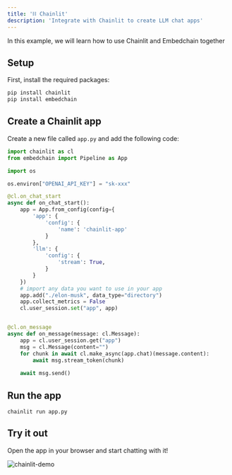 ```yaml
---
title: '⛓️ Chainlit'
description: 'Integrate with Chainlit to create LLM chat apps'
---
```


In this example, we will learn how to use Chainlit and Embedchain together 

## Setup

First, install the required packages:

```bash
pip install chainlit
pip install embedchain
```

## Create a Chainlit app

Create a new file called `app.py` and add the following code:

```python
import chainlit as cl
from embedchain import Pipeline as App

import os

os.environ["OPENAI_API_KEY"] = "sk-xxx"

@cl.on_chat_start
async def on_chat_start():
    app = App.from_config(config={
        'app': {
            'config': {
                'name': 'chainlit-app'
            }
        },
        'llm': {
            'config': {
                'stream': True,
            }
        }
    })
    # import any data you want to use in your app
    app.add("./elon-musk", data_type="directory")
    app.collect_metrics = False
    cl.user_session.set("app", app)


@cl.on_message
async def on_message(message: cl.Message):
    app = cl.user_session.get("app")
    msg = cl.Message(content="")
    for chunk in await cl.make_async(app.chat)(message.content):
        await msg.stream_token(chunk)
    
    await msg.send()
```

## Run the app

```
chainlit run app.py
```

## Try it out

Open the app in your browser and start chatting with it!

![chainlit-demo](https://github.com/embedchain/embedchain/assets/73601258/d6635624-5cdb-485b-bfbd-3b7c8f18bfff)

